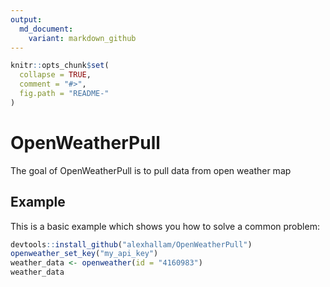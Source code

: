 ---
output:
  md_document:
    variant: markdown_github
---

<!-- README.md is generated from README.Rmd. Please edit that file -->

```{r, echo = FALSE}
knitr::opts_chunk$set(
  collapse = TRUE,
  comment = "#>",
  fig.path = "README-"
)
```

# OpenWeatherPull

The goal of OpenWeatherPull is to pull data from open weather map

## Example

This is a basic example which shows you how to solve a common problem:

```{r example}
devtools::install_github("alexhallam/OpenWeatherPull")
openweather_set_key("my_api_key")
weather_data <- openweather(id = "4160983")
weather_data
```
